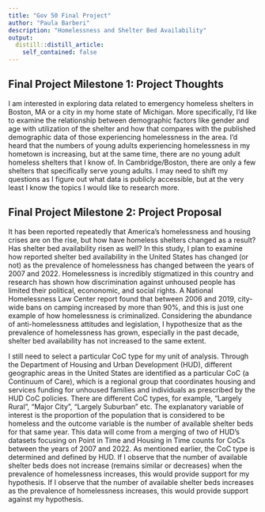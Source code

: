 ```yaml
---
title: "Gov 50 Final Project"
author: "Paula Barberi"
description: "Homelessness and Shelter Bed Availability"
output:
  distill::distill_article:
    self_contained: false
---
```




## Final Project Milestone 1: Project Thoughts

I am interested in exploring data related to emergency homeless shelters in Boston, MA or a city in my home state of Michigan. More specifically, I'd like to examine the relationship between demographic factors like gender and age with utilization of the shelter and how that compares with the published demographic data of those experiencing homelessness in the area. I'd heard that the numbers of young adults experiencing homelessness in my hometown is increasing, but at the same time, there are no young adult homeless shelters that I know of. In Cambridge/Boston, there are only a few shelters that specifically serve young adults. I may need to shift my questions as I figure out what data is publicly accessible, but at the very least I know the topics I would like to research more. 

## Final Project Milestone 2: Project Proposal

It has been reported repeatedly that America's homelessness and housing crises are on the rise, but how have homeless shelters changed as a result? Has shelter bed availability risen as well? In this study, I plan to examine how reported shelter bed availability in the United States has changed (or not) as the prevalence of homelessness has changed between the years of 2007 and 2022. Homelessness is incredibly stigmatized in this country and research has shown how discrimination against unhoused people has limited their political, econonomic, and social rights. A National Homelessness Law Center report found that between 2006 and 2019, city-wide bans on camping increased by more than 90%, and this is just one example of how homelessness is criminalized. Considering the abundance of anti-homelessness attitudes and legislation, I hypothesize that as the prevalence of homelessness has grown, especially in the past decade, shelter bed availability has not increased to the same extent. 

I still need to select a particular CoC type for my unit of analysis. Through the Department of Housing and Urban Development (HUD), different geographic areas in the United States are identified as a particular CoC (a Continuum of Care), which is a regional group that coordinates housing and services funding for unhoused families and individuals as prescribed by the HUD CoC policies. There are different CoC types, for example, "Largely Rural", "Major City", "Largely Suburban" etc. The explanatory variable of interest is the proportion of the population that is considered to be homeless and the outcome variable is the number of available shelter beds for that same year. This data will come from a merging of two of HUD's datasets focusing on Point in Time and Housing in Time counts for CoCs between the years of 2007 and 2022. As mentioned earlier, the CoC type is determined and defined by HUD. If I observe that the number of available shelter beds does not increase (remains similar or decreases) when the prevalence of homelessness increases, this would provide support for my hypothesis. If I observe that the number of available shelter beds increases as the prevalence of homelessness increases, this would provide support against my hypothesis. 